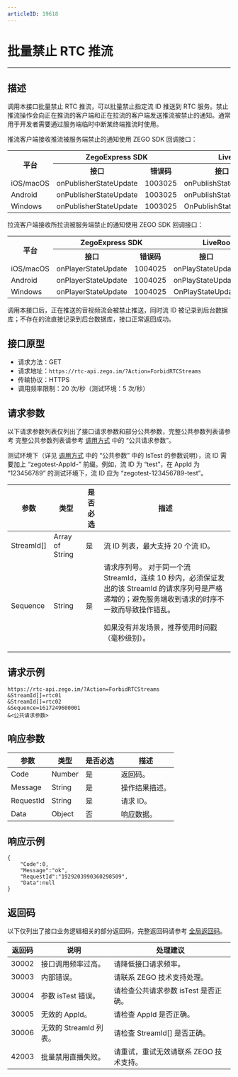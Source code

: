 ```yaml
---
articleID: 19618
---
```



# 批量禁止 RTC 推流

---

## 描述

调用本接口批量禁止 RTC 推流，可以批量禁止指定流 ID 推送到 RTC 服务。禁止推流操作会向正在推流的客户端和正在拉流的客户端发送推流被禁止的通知。通常用于开发者需要通过服务端临时中断某终端推流时使用。

推流客户端接收推流被服务端禁止的通知使用 ZEGO SDK 回调接口：

<table>
  
  <tbody><tr>
    <th rowspan="2">平台</th>
    <th colspan="2">ZegoExpress SDK</th>
    <th colspan="2">LiveRoom SDK</th>
  </tr>
  <tr>
    <th>接口</th>
    <th>错误码</th>
    <th>接口</th>
    <th>错误码</th>
  </tr>
  <tr>
    <td>iOS/macOS</td>
    <td>onPublisherStateUpdate</td>
    <td>1003025</td>
    <td>onPublishStateUpdate</td>
    <td>12301011</td>
  </tr>
  <tr>
    <td>Android</td>
    <td>onPublisherStateUpdate</td>
    <td>1003025</td>
    <td>onPublishStateUpdate</td>
    <td>12301011</td>
  </tr>
  <tr>
    <td>Windows</td>
    <td>onPublisherStateUpdate</td>
    <td>1003025</td>
    <td>OnPublishStateUpdate</td>
    <td>12301011</td>
  </tr>
</tbody></table>



拉流客户端接收所拉流被服务端禁止的通知使用 ZEGO SDK 回调接口：


<table>
  
  <tbody><tr>
    <th rowspan="2">平台</th>
    <th colspan="2">ZegoExpress SDK</th>
    <th colspan="2">LiveRoom SDK</th>
  </tr>
  <tr>
    <th>接口</th>
    <th>错误码</th>
    <th>接口</th>
    <th>错误码</th>
  </tr>
  <tr>
    <td>iOS/macOS</td>
    <td>onPlayerStateUpdate</td>
    <td>1004025</td>
    <td>onPlayStateUpdate</td>
    <td>12301011</td>
  </tr>
  <tr>
    <td>Android</td>
    <td>onPlayerStateUpdate</td>
    <td>1004025</td>
    <td>onPlayStateUpdate</td>
    <td>12301011</td>
  </tr>
  <tr>
    <td>Windows</td>
    <td>onPlayerStateUpdate</td>
    <td>1004025</td>
    <td>OnPlayStateUpdate</td>
    <td>12301011</td>
  </tr>
</tbody></table>

<Warning title="注意">


调用本接口后，正在推送的音视频流会被禁止推送，同时流 ID 被记录到后台数据库；不存在的流直接记录到后台数据库，接口正常返回成功。

</Warning>





## 接口原型

- 请求方法：GET
- 请求地址：`https://rtc-api.zego.im/?Action=ForbidRTCStreams`
- 传输协议：HTTPS
- 调用频率限制：20 次/秒（测试环境：5 次/秒）

## 请求参数

以下请求参数列表仅列出了接口请求参数和部分公共参数，完整公共参数列表请参考 完整公共参数列表请参考 [调用方式](./../making-api-requests.mdx#公共请求参数) 中的 “公共请求参数”。

<Note title="说明">



测试环境下（详见 <a target="_blank" href="./../making-api-requests.mdx#公共请求参数">调用方式</a> 中的 “公共参数” 中的 IsTest 的参数说明），流 ID 需要加上 “zegotest-AppId-” 前缀。例如，流 ID 为 “test”，在 AppId 为 “123456789” 的测试环境下，流 ID 应为 “zegotest-123456789-test”。

</Note>



<table>

<thead>
  <tr>
    <th>参数</th>
    <th>类型</th>
    <th>是否必选</th>
    <th>描述</th>
  </tr>
</thead>
<tbody>
  <tr>
    <td>StreamId[]</td>
    <td>Array of String</td>
    <td>是</td>
    <td>流 ID 列表，最大支持 20 个流 ID。</td>
  </tr>
  <tr>
    <td>Sequence</td>
    <td>String</td>
    <td>是</td>
    <td>
    请求序列号。

<Warning title="注意">
对于同一个流 StreamId，连续 10 秒内，必须保证发出的该 StreamId 的请求序列号是严格递增的；避免服务端收到请求的时序不一致而导致操作错乱。
</Warning>

如果没有并发场景，推荐使用时间戳（毫秒级别）。
</td>
  </tr>
</tbody>
</table>


## 请求示例

```
https://rtc-api.zego.im/?Action=ForbidRTCStreams
&StreamId[]=rtc01
&StreamId[]=rtc02
&Sequence=1617249600001
&<公共请求参数>
```

## 响应参数


<table>

<thead>
  <tr>
    <th>参数</th>
    <th>类型</th>
    <th>是否必选</th>
    <th>描述</th>
  </tr>
</thead>
<tbody>
  <tr>
    <td>Code</td>
    <td>Number</td>
    <td>是</td>
    <td>返回码。</td>
  </tr>
  <tr>
    <td>Message</td>
    <td>String</td>
    <td>是</td>
    <td>操作结果描述。</td>
  </tr>
  <tr>
    <td>RequestId</td>
    <td>String</td>
    <td>是</td>
    <td>请求 ID。</td>
  </tr>
  <tr>
    <td>Data</td>
    <td>Object</td>
    <td>否</td>
    <td>响应数据。</td>
  </tr>
</tbody>
</table>


## 响应示例

```
{
    "Code":0,
    "Message":"ok",
    "RequestId":"1929203990360298509",
    "Data":null
}
```

## 返回码

以下仅列出了接口业务逻辑相关的部分返回码，完整返回码请参考 [全局返回码](!global_return_code)。

|返回码|说明|处理建议|
|-----|------|-----|
| 30002 | 接口调用频率过高。| 请降低接口请求频率。|
| 30003 | 内部错误。| 请联系 ZEGO 技术支持处理。|
| 30004 | 参数 isTest 错误。| 请检查公共请求参数 isTest 是否正确。|
| 30005 | 无效的 AppId。 | 请检查 AppId 是否正确。|
| 30006 | 无效的 StreamId 列表。 | 请检查 StreamId[] 是否正确。|
| 42003	| 批量禁用直播失败。 | 请重试，重试无效请联系 ZEGO 技术支持。|
